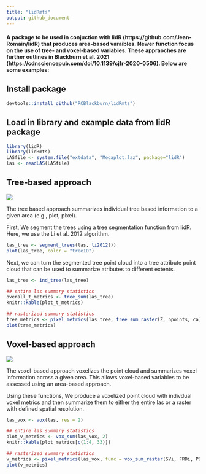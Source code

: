 ```yaml
---
title: "lidRmts"
output: github_document
---
```


#### A package to be used in conjuction with lidR (https://github.com/Jean-Romain/lidR) that produces area-based varaibles. Newer function focus on the use of tree- and voxel-based variables. These appraoches are further outlines in Blackburn et al. 2021 (https://cdnsciencepub.com/doi/10.1139/cjfr-2020-0506). Below are some examples:

## Install package

```r
devtools::install_github("RCBlackburn/lidRmts")
```

## Load in library and example data from lidR package

```r
library(lidR)
library(lidRmts)
LASfile <- system.file("extdata", "Megaplot.laz", package="lidR")
las <- readLAS(LASfile)
```


## Tree-based approach

![](viz/tree.gif)

The tree based approach summarizes individual tree based information to a given area (e.g., plot, pixel).

First, We segment the trees using a tree segmentation function from lidR. Here, we use the Li et al. 2012 algorithm.

```r
las_tree <- segment_trees(las, li2012())
plot(las_tree, color = "treeID")
```

Next, we can turn the segmented tree point cloud into a tree attribute point cloud that can be used to summarize atributes to different extents. 

```r
las_tree <- ind_tree(las_tree)

## entire las summary statistics 
overall_t_metrics <- tree_sum(las_tree)
knitr::kable(plot_t_metrics)

## rasterized summary statistics 
tree_metrics <- pixel_metrics(las_tree, tree_sum_raster(Z, npoints, ca), res = 20)
plot(tree_metrics)
```

## Voxel-based approach

![](viz/voxel.gif)

The voxel-based approach voxelizes the point cloud and summarizes voxel information across a given area. This allows voxel-based variables to be assessed using an area-based approach. 

Using these functions, We produce a voxelized point cloud with indivdual voxel metrics and then summarize them to either the entire las or a raster with defined spatial resolution. 

```r
las_vox <- vox(las, res = 2)

## entire las summary statistics 
plot_v_metrics <- vox_sum(las_vox, 2)
knitr::kable(plot_metrics[c(1:4, 33)])

## rasterized summary statistics  
v_metrics <- pixel_metrics(las_vox, func = vox_sum_raster(SVi, FRDi, PDi, PDi_above), res = 20)
plot(v_metrics)
```


